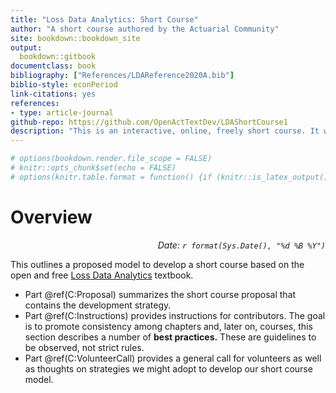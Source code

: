 ```yaml
--- 
title: "Loss Data Analytics: Short Course"
author: "A short course authored by the Actuarial Community"
site: bookdown::bookdown_site
output:
  bookdown::gitbook
documentclass: book
bibliography: ["References/LDAReference2020A.bib"]
biblio-style: econPeriod
link-citations: yes
references:
- type: article-journal
github-repo: https://github.com/OpenActTextDev/LDAShortCourse1
description: "This is an interactive, online, freely short course. It will contain many interactive objects (quizzes, computer demonstrations, interactive graphs, video, and the like) to promote deeper learning."
---
```



```r
# options(bookdown.render.file_scope = FALSE)
# knitr::opts_chunk$set(echo = FALSE)
# options(knitr.table.format = function() {if (knitr::is_latex_output()) 'latex' else 'pandoc'})

```

# Overview {-}

<p style="text-align:right;">
*Date: `r format(Sys.Date(), "%d %B %Y")`*</p>

This outlines a proposed model to develop a short course based on the open and free [Loss Data Analytics](https://openacttexts.github.io/) textbook.


*  Part \@ref(C:Proposal) summarizes the short course proposal that contains the development strategy.
*  Part \@ref(C:Instructions) provides instructions for contributors. The goal is to promote consistency among chapters and, later on, courses, this section describes a number of **best practices.** These are guidelines to be observed, not strict rules.
*  Part \@ref(C:VolunteerCall) provides a general call for volunteers as well as thoughts on strategies we might adopt to develop our short course model.







